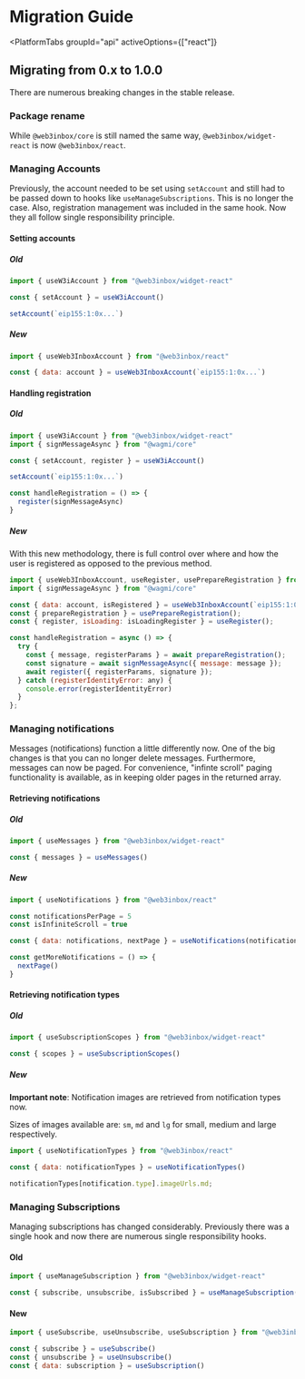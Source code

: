 
# Migration Guide

<PlatformTabs
  groupId="api"
  activeOptions={["react"]}
>

<PlatformTabItem value="react">

## Migrating from 0.x to 1.0.0 
There are numerous breaking changes in the stable release.

### Package rename
While `@web3inbox/core` is still named the same way, `@web3inbox/widget-react` is now `@web3inbox/react`. 

### Managing Accounts
Previously, the account needed to be set using `setAccount` and still had to be passed down to hooks like `useManageSubscriptions`. This is no longer
the case. Also, registration management was included in the same hook. Now they all follow single responsibility principle. 

#### Setting accounts

##### Old

```javascript
import { useW3iAccount } from "@web3inbox/widget-react"

const { setAccount } = useW3iAccount()

setAccount(`eip155:1:0x...`)
```

##### New

```javascript
import { useWeb3InboxAccount } from "@web3inbox/react"

const { data: account } = useWeb3InboxAccount(`eip155:1:0x...`)
```

#### Handling registration

##### Old

```javascript
import { useW3iAccount } from "@web3inbox/widget-react"
import { signMessageAsync } from "@wagmi/core"

const { setAccount, register } = useW3iAccount()

setAccount(`eip155:1:0x...`)

const handleRegistration = () => {
  register(signMessageAsync)
}
```

##### New 

With this new methodology, there is full control over where and how the user is registered as opposed to the previous method.

```javascript
import { useWeb3InboxAccount, useRegister, usePrepareRegistration } from "@web3inbox/react"
import { signMessageAsync } from "@wagmi/core"

const { data: account, isRegistered } = useWeb3InboxAccount(`eip155:1:0x...`)
const { prepareRegistration } = usePrepareRegistration();
const { register, isLoading: isLoadingRegister } = useRegister();

const handleRegistration = async () => {
  try {
    const { message, registerParams } = await prepareRegistration();
    const signature = await signMessageAsync({ message: message });
    await register({ registerParams, signature });
  } catch (registerIdentityError: any) {
    console.error(registerIdentityError)
  }
};
```

### Managing notifications
Messages (notifications) function a little differently now. One of the big changes is that you can no longer delete messages.
Furthermore, messages can now be paged. For convenience, "infinte scroll" paging functionality is available, as in keeping older pages in the
returned array.

#### Retrieving notifications

##### Old

```javascript
import { useMessages } from "@web3inbox/widget-react"

const { messages } = useMessages()
```

##### New

```javascript
import { useNotifications } from "@web3inbox/react"

const notificationsPerPage = 5
const isInfiniteScroll = true

const { data: notifications, nextPage } = useNotifications(notificationsPerPage, isInfiniteScroll)

const getMoreNotifications = () => {
  nextPage()
}
```

#### Retrieving notification types

##### Old

```javascript
import { useSubscriptionScopes } from "@web3inbox/widget-react"

const { scopes } = useSubscriptionScopes()
```

##### New

**Important note**: Notification images are retrieved from notification types now. 

Sizes of images available are: `sm`, `md` and `lg` for small, medium and large respectively.

```javascript
import { useNotificationTypes } from "@web3inbox/react"

const { data: notificationTypes } = useNotificationTypes()

notificationTypes[notification.type].imageUrls.md; 
```

### Managing Subscriptions
Managing subscriptions has changed considerably. Previously there was a single hook and now there are numerous single responsibility hooks.

#### Old

```javascript
import { useManageSubscription } from "@web3inbox/widget-react"

const { subscribe, unsubscribe, isSubscribed } = useManageSubscription()
```

#### New

```javascript
import { useSubscribe, useUnsubscribe, useSubscription } from "@web3inbox/react"

const { subscribe } = useSubscribe()
const { unsubscribe } = useUnsubscribe()
const { data: subscription } = useSubscription()
```

</PlatformTabItem>

</PlatformTabs>